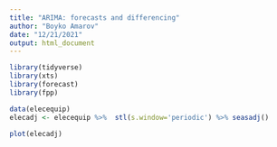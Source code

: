 ```yaml
---
title: "ARIMA: forecasts and differencing"
author: "Boyko Amarov"
date: "12/21/2021"
output: html_document
---
```


```r
library(tidyverse)
library(xts)
library(forecast)
library(fpp)

data(elecequip)
elecadj <- elecequip %>%  stl(s.window='periodic') %>% seasadj()
```
```r
plot(elecadj)
```

